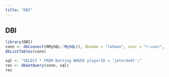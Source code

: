 ```yaml
---
title: "DBI"
---
```


## DBI

```r
library(DBI)
conn <- dbConnect(RMySQL::MySQL(), dbname = "lahman", user = "r-user", password = "mypass")
dbListTables(conn)
```

```r
sql <- "SELECT * FROM Batting WHERE playerID = 'jeterde01';"
res <- dbGetQuery(conn, sql)
res
```

